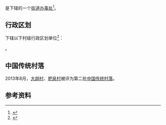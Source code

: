 {{中国乡级行政区|41/06/03/007/000
| 电话区号 = 392
}}

'''{{PAGENAMEBASE}}'''是{{PRC admin/fullname|41/06/03/007/000|3}}下辖的一个[[街道办事处|街道办事处]]<ref>{{PRC admin/ref sgc|{{PRC admin/parent|41/06/03/007/000}}}}</ref>。

== 行政区划 ==
{{PAGENAMEBASE}}下辖以下村级行政区划单位<ref>{{PRC admin/ref sgc|41/06/03/007/000}}</ref>：

{{PRC admin/children|41/06/03/007/000}}。

==中国传统村落==
2013年8月，[[大胡村|大胡村]]、[[肥泉村|肥泉村]]被评为第二批[[中国传统村落|中国传统村落]]。

== 参考资料 ==
{{reflist}}

{{河南行政区划小作品}}
{{PRC admin/navcat|41/06/03/007/000}}